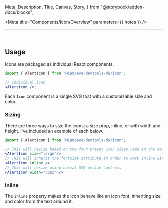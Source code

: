   Meta,
  Description,
  Title,
  Canvas,
  Story,
} from "@storybook/addon-docs/blocks";


<Meta title="Components/Icon/Overview" parameters={{ notes }} />

<Title>@iampava-devtools-ds/icon</Title>

---

<ShieldRow>
  <Version
    current={version}
    url="https://github.com/intuit/devtools-ds/tree/master/components/Icon/CHANGELOG.md"
  />
</ShieldRow>

<Description />

<br />

## Usage

Icons are packaged as individual React components.

```jsx
import { AlertIcon } from "@iampava-devtools-ds/icon";

// individual icon
<AlertIcon />;
```

Each `Icon` component is a single SVG that with a customizable size and color.

<Canvas>
  <Story id="components-icon-features--basic-usage" />
</Canvas>

### Sizing

There are three ways to size the icons: a size prop, inline, or with width and height. I've included an example of each below.

```jsx
import { AlertIcon } from '@iampava-devtools-ds/icon';

// This will resize based on the four preset icon sizes used in the design system.
<AlertIcon size="large"/>
// This will inherit the fontSize attribute in order to work inline with text.
<AlertIcon inline />
// This will resize using normal SVG resize controls
<AlertIcon width="30px" />
```

### Inline

The `inline` property makes the icon behave like an icon font, inheriting size and color from the text around it.

<Canvas>
  <Story id="components-icon-features--inline" />
</Canvas>

